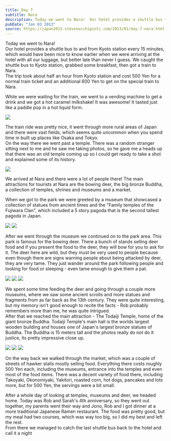 ```yaml
---
title: Day 7
subtitle: Nara
description: Today we went to Nara!  Our hotel provides a shuttle bus to and from Kyoto station every 15 minutes, which would have been nice to know earl...
pubDate: "Jan 03 2013"
source: https://japan2013.stevenocchipinti.com/2013/01/day-7-nara.html
---
```



Today we went to Nara!  
Our hotel provides a shuttle bus to and from Kyoto station every 15 minutes, which would have been nice to know earlier when we were arriving at the hotel with all our luggage, but better late than never I guess. We caught the shuttle bus to Kyoto station, grabbed some breakfast, then got a train to Nara.  
The trip took about half an hour from Kyoto station and cost 500 Yen for a normal train ticket and an additional 600 Yen to get on the special train to Nara.

While we were waiting for the train, we went to a vending machine to get a drink and we got a hot caramel milkshake! It was awesome! It tasted just like a paddle pop in a hot liquid form.

<Img originalAspectRatio src="2012-japan/p3hvot29lj7rhv1q1q1l.jpg" />

The train ride was pretty nice, it went through more rural areas of Japan and there were vast fields, which seems quite uncommon when you spend time in built up places like Osaka and Tokyo.  
On the way there we went past a temple. There was a random stranger sitting next to me and he saw me taking photos, so he gave me a heads up that there was an old temple coming up so I could get ready to take a shot and explained some of its history.

<Img originalAspectRatio src="2012-japan/duz1muxf76hze9n1pufw.jpg" />

We arrived at Nara and there were a lot of people there! The main attractions for tourists at Nara are the bowing deer, the big bronze Buddha, a collection of temples, shrines and museums and a market.

When we got to the park we were greeted by a museum that showcased a collection of statues from ancient times and the "Family temples of the Fujiwara Clan", which included a 5 story pagoda that is the second tallest pagoda in Japan.

<Grid>
  <Img src="2012-japan/tsj23ebsvurmcdfspbav.jpg" />
  <Img src="2012-japan/tnau6gjgvxetbvo9wrjd.jpg" />
</Grid>

After we went through the museum we continued on to the park area. This park is famous for the bowing deer. There a bunch of stands selling deer food and if you present the food to the deer, they will bow for you to ask for it. The deer here are wild, but they must be very used to people because even though there are signs warning people about being attacked by deer, they are very tame. They just wander around the park following people and looking for food or sleeping - even tame enough to give them a pat.

<Grid>
  <Img src="2012-japan/i3fsoswl4gvachzj3bps.jpg" />
  <Img src="2012-japan/lo8lxq9jwroygkzfsmk9.jpg" />
  <Img src="2012-japan/o7nhcksi0zd1466kvyla.jpg" />
</Grid>

We spent some time feeding the deer and going through a couple more museums, where we saw some ancient scrolls and more statues and fragments from as far back as the 13th century. They were quite interesting, but my memory isn't good enough to recite the facts - Rob probably remembers more than me, he was quite intrigued.  
After that we reached the main attraction - The Todaiji Temple, home of the giant bronze Buddha. Todaiji Temple's main hall is the worlds largest wooden building and houses one of Japan's largest bronze statues of Buddha. The Buddha is 15 meters tall and the photos really do not do it justice, its pretty impressive close up.

<Grid>
  <Img src="2012-japan/o6rw9rsrqp5sjng9fexi.jpg" />
  <Img src="2012-japan/uz5svqpqfvajvbaywl0n.jpg" />
  <Img src="2012-japan/ru7nhiyjt1sfszjcoddi.jpg" />
</Grid>

On the way back we walked through the market, which was a couple of streets of hawker stalls mostly selling food. Everything there costs roughly 500 Yen each, including the museums, entrance into the temples and even most of the food items. There was a decent variety of food there, including Takoyaki, Okonomiyaki, Yakitori, roasted corn, hot dogs, pancakes and lots more, but for 500 Yen, the servings were a bit small.

After a whole day of looking at temples, museums and deer, we headed home. Today was Rob and Sarah's 4th anniversary, so they went out together, my parents went their way and Jono, Rob and I got dinner at a more traditional Japanese Ramen restaurant. The food was pretty good, but my meal had two courses, which was way too big, so I did my best and left the rest.  
From there we managed to catch the last shuttle bus back to the hotel and call it a night
